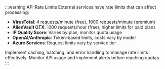 :::warning API Rate Limits
External services have rate limits that can affect processing:

- **VirusTotal**: 4 requests/minute (free), 1000 requests/minute (premium)
- **AlienVault OTX**: 1000 requests/hour (free), higher limits for paid plans
- **IP Quality Score**: Varies by plan, monitor quota usage
- **OpenAI/Anthropic**: Token-based limits, costs vary by model
- **Azure Services**: Request limits vary by service tier

Implement caching, batching, and error handling to manage rate limits effectively. Monitor API usage and implement alerts before reaching quotas.
:::